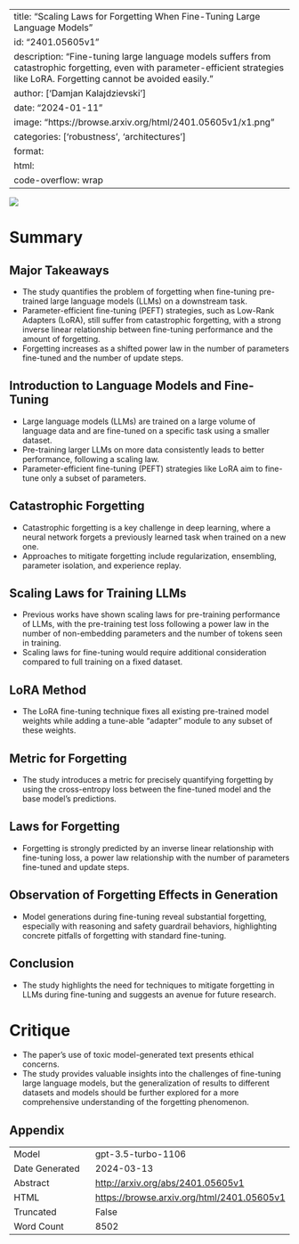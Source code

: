 
---
title: "Scaling Laws for Forgetting When Fine-Tuning Large Language Models"
id: "2401.05605v1"
description: "Fine-tuning large language models suffers from catastrophic forgetting, even with parameter-efficient strategies like LoRA. Forgetting cannot be avoided easily."
author: ['Damjan Kalajdzievski']
date: "2024-01-11"
image: "https://browse.arxiv.org/html/2401.05605v1/x1.png"
categories: ['robustness', 'architectures']
format:
  html:
    code-overflow: wrap
---

![](https://browse.arxiv.org/html/2401.05605v1/x1.png)

# Summary

## Major Takeaways
- The study quantifies the problem of forgetting when fine-tuning pre-trained large language models (LLMs) on a downstream task.
- Parameter-efficient fine-tuning (PEFT) strategies, such as Low-Rank Adapters (LoRA), still suffer from catastrophic forgetting, with a strong inverse linear relationship between fine-tuning performance and the amount of forgetting.
- Forgetting increases as a shifted power law in the number of parameters fine-tuned and the number of update steps.

## Introduction to Language Models and Fine-Tuning
- Large language models (LLMs) are trained on a large volume of language data and are fine-tuned on a specific task using a smaller dataset.
- Pre-training larger LLMs on more data consistently leads to better performance, following a scaling law.
- Parameter-efficient fine-tuning (PEFT) strategies like LoRA aim to fine-tune only a subset of parameters.

## Catastrophic Forgetting
- Catastrophic forgetting is a key challenge in deep learning, where a neural network forgets a previously learned task when trained on a new one.
- Approaches to mitigate forgetting include regularization, ensembling, parameter isolation, and experience replay.

## Scaling Laws for Training LLMs
- Previous works have shown scaling laws for pre-training performance of LLMs, with the pre-training test loss following a power law in the number of non-embedding parameters and the number of tokens seen in training.
- Scaling laws for fine-tuning would require additional consideration compared to full training on a fixed dataset.

## LoRA Method
- The LoRA fine-tuning technique fixes all existing pre-trained model weights while adding a tune-able “adapter” module to any subset of these weights.

## Metric for Forgetting
- The study introduces a metric for precisely quantifying forgetting by using the cross-entropy loss between the fine-tuned model and the base model’s predictions.

## Laws for Forgetting
- Forgetting is strongly predicted by an inverse linear relationship with fine-tuning loss, a power law relationship with the number of parameters fine-tuned and update steps.

## Observation of Forgetting Effects in Generation
- Model generations during fine-tuning reveal substantial forgetting, especially with reasoning and safety guardrail behaviors, highlighting concrete pitfalls of forgetting with standard fine-tuning.

## Conclusion
- The study highlights the need for techniques to mitigate forgetting in LLMs during fine-tuning and suggests an avenue for future research.

# Critique
- The paper's use of toxic model-generated text presents ethical concerns.
- The study provides valuable insights into the challenges of fine-tuning large language models, but the generalization of results to different datasets and models should be further explored for a more comprehensive understanding of the forgetting phenomenon.

## Appendix

|          |          |
|----------|----------|
| Model     | gpt-3.5-turbo-1106       |
| Date Generated     | 2024-03-13       |
| Abstract | [http://arxiv.org/abs/2401.05605v1](http://arxiv.org/abs/2401.05605v1)        |
| HTML     | [https://browse.arxiv.org/html/2401.05605v1](https://browse.arxiv.org/html/2401.05605v1)       |
| Truncated       | False       |
| Word Count       | 8502       |